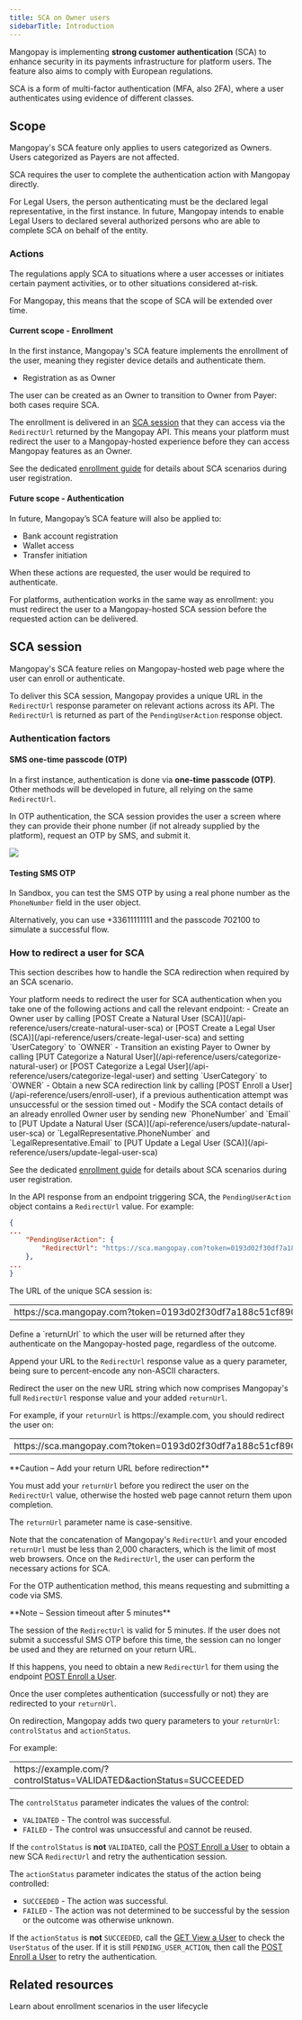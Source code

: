 ```yaml
---
title: SCA on Owner users
sidebarTitle: Introduction
---
```


Mangopay is implementing **strong customer authentication** (SCA) to enhance security in its payments infrastructure for platform users. The feature also aims to comply with European regulations.

SCA is a form of multi-factor authentication (MFA, also 2FA), where a user authenticates using evidence of different classes.

## Scope

Mangopay's SCA feature only applies to users categorized as Owners. Users categorized as Payers are not affected.

SCA requires the user to complete the authentication action with Mangopay directly.

For Legal Users, the person authenticating must be the declared legal representative, in the first instance. In future, Mangopay intends to enable Legal Users to declared several authorized persons who are able to complete SCA on behalf of the entity.

### Actions

The regulations apply SCA to situations where a user accesses or initiates certain payment activities, or to other situations considered at-risk.

For Mangopay, this means that the scope of SCA will be extended over time.

#### Current scope - Enrollment

In the first instance, Mangopay's SCA feature implements the enrollment of the user, meaning they register device details and authenticate them. 

- Registration as as Owner

The user can be created as an Owner to transition to Owner from Payer: both cases require SCA.

The enrollment is delivered in an [SCA session](#sca-session) that they can access via the `RedirectUrl` returned by the Mangopay API. This means your platform must redirect the user to a Mangopay-hosted experience before they can access Mangopay features as an Owner.

See the dedicated [enrollment guide](/guides/users/sca/enrollment) for details about SCA scenarios during user registration.

#### Future scope - Authentication

In future, Mangopay’s SCA feature will also be applied to:

- Bank account registration
- Wallet access
- Transfer initiation

When these actions are requested, the user would be required to authenticate.

For platforms, authentication works in the same way as enrollment: you must redirect the user to a Mangopay-hosted SCA session before the requested action can be delivered.

## SCA session

Mangopay's SCA feature relies on Mangopay-hosted web page where the user can enroll or authenticate.

To deliver this SCA session, Mangopay provides a unique URL in the `RedirectUrl` response parameter on relevant actions across its API. The `RedirectUrl` is returned as part of the `PendingUserAction` response object.

### Authentication factors

#### SMS one-time passcode (OTP)

In a first instance, authentication is done via **one-time passcode (OTP)**. Other methods will be developed in future, all relying on the same `RedirectUrl`.

In OTP authentication, the SCA session provides the user a screen where they can provide their phone number (if not already supplied by the platform), request an OTP by SMS, and submit it.

<img src="/images/screenshot_sca_otp.png" />

#### Testing SMS OTP

In Sandbox, you can test the SMS OTP by using a real phone number as the `PhoneNumber` field in the user object. 

Alternatively, you can use +33611111111 and the passcode 702100 to simulate a successful flow.

### How to redirect a user for SCA

This section describes how to handle the SCA redirection when required by an SCA scenario.

<Steps>
<Step title="Call an endpoint that triggers SCA">
Your platform needs to redirect the user for SCA authentication when you take one of the following actions and call the relevant endpoint: 
- Create an Owner user by calling [POST Create a Natural User (SCA)](/api-reference/users/create-natural-user-sca) or [POST Create a Legal User (SCA)](/api-reference/users/create-legal-user-sca) and setting `UserCategory` to `OWNER`
- Transition an existing Payer to Owner by calling [PUT Categorize a Natural User](/api-reference/users/categorize-natural-user) or [POST Categorize a Legal User](/api-reference/users/categorize-legal-user) and setting `UserCategory` to `OWNER`
- Obtain a new SCA redirection link by calling [POST Enroll a User](/api-reference/users/enroll-user), if a previous authentication attempt was unsuccessful or the session timed out
- Modify the SCA contact details of an already enrolled Owner user by sending new `PhoneNumber` and `Email` to [PUT Update a Natural User (SCA)](/api-reference/users/update-natural-user-sca) or `LegalRepresentative.PhoneNumber` and `LegalRepresentative.Email` to [PUT Update a Legal User (SCA)](/api-reference/users/update-legal-user-sca)

See the dedicated [enrollment guide](/guides/users/sca/enrollment) for details about SCA scenarios during user registration.
</Step>
<Step title="Retrieve the SCA RedirectUrl">

In the API response from an endpoint triggering SCA, the `PendingUserAction` object contains a `RedirectUrl` value. For example:

```json
{
...
	"PendingUserAction": {
		"RedirectUrl": "https://sca.mangopay.com?token=0193d02f30df7a188c51cf890a191d21"
    },
...
}
```

The URL of the unique SCA session is:

<table>
<tbody>
<tr>
<td class="table-content no-borders">
https<span>://</span>sca.mangopay.com?&#8288;token=0193d02f30df7a188c51cf890a191d21
</td>
</tr>
</tbody>
</table> 

</Step>
<Step title="Add your returnUrl and redirect the user">
Define a `returnUrl` to which the user will be returned after they authenticate on the Mangopay-hosted page, regardless of the outcome. 

Append your URL to the `RedirectUrl` response value as a query parameter, being sure to percent-encode any non-ASCII characters. 

Redirect the user on the new URL string which now comprises Mangopay's full `RedirectUrl` response value and your added `returnUrl`.

For example, if your `returnUrl` is <span>https:</span>//example.com, you should redirect the user on:

<table>
<tbody>
<tr>
<td class="table-content no-borders">
<span>https:</span>//sca.mangopay.com?&#8288;token=0193d02f30df7a188c51cf890a191d21&returnUrl=https%3A%2F%2Fexample.com
</td>
</tr>
</tbody>
</table> 

<Warning>
**Caution – Add your return URL before redirection**

You must add your `returnUrl` before you redirect the user on the `RedirectUrl` value, otherwise the hosted web page cannot return them upon completion.

The `returnUrl` parameter name is case-sensitive. 
</Warning>

Note that the concatenation of Mangopay's `RedirectUrl` and your encoded `returnUrl` must be less than 2,000 characters, which is the limit of most web browsers.
</Step>
<Step title="Let the user authenticate">
Once on the `RedirectUrl`, the user can perform the necessary actions for SCA. 

For the OTP authentication method, this means requesting and submitting a code via SMS. 

<Note>
**Note – Session timeout after 5 minutes**

The session of the `RedirectUrl` is valid for 5 minutes. If the user does not submit a successful SMS OTP before this time, the session can no longer be used and they are returned on your return URL.

If this happens, you need to obtain a new `RedirectUrl` for them using the endpoint [POST Enroll a User](/api-reference/users/enroll-user).
</Note>
</Step>
<Step title="Retrieve the returnUrl query parameters">

Once the user completes authentication (successfully or not) they are redirected to your `returnUrl`.

On redirection, Mangopay adds two query parameters to your `returnUrl`: `controlStatus` and `actionStatus`. 

For example:

<table>
<tbody>
<tr>
<td class="table-content no-borders">
<span>https:</span>//example.com/?controlStatus=VALIDATED&actionStatus=SUCCEEDED
</td>
</tr>
</tbody>
</table> 

</Step>
<Step title="Check the status of the user and the action">

The `controlStatus` parameter indicates the values of the control: 
- `VALIDATED` - The control was successful.
- `FAILED` - The control was unsuccessful and cannot be reused.

If the `controlStatus` is **not** `VALIDATED`, call the [POST Enroll a User](/api-reference/users/enroll-user) to obtain a new SCA `RedirectUrl` and retry the authentication session. 

The `actionStatus` parameter indicates the status of the action being controlled: 
- `SUCCEEDED` - The action was successful.
- `FAILED` - The action was not determined to be successful by the session or the outcome was otherwise unknown.

If the `actionStatus` is **not** `SUCCEEDED`, call the [GET View a User](/api-reference/users/view-user) to check the `UserStatus` of the user. If it is still `PENDING_USER_ACTION`, then call the [POST Enroll a User](/api-reference/users/enroll-user) to retry the authentication. 
</Step>
</Steps>

## Related resources

<CardGroup cols={2}>
<Card
  title="Guide"
  href="/guides/users/sca/enrollment"
>
Learn about enrollment scenarios in the user lifecycle
</Card>
</CardGroup>